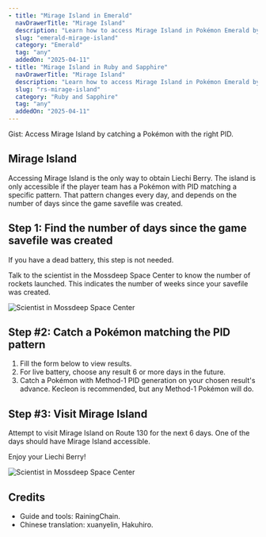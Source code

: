 ```yaml
---
- title: "Mirage Island in Emerald"
  navDrawerTitle: "Mirage Island"
  description: "Learn how to access Mirage Island in Pokémon Emerald by catching a Pokémon with the correct PID using RNG manipulation."
  slug: "emerald-mirage-island"
  category: "Emerald"
  tag: "any"
  addedOn: "2025-04-11"
- title: "Mirage Island in Ruby and Sapphire"
  navDrawerTitle: "Mirage Island"
  description: "Learn how to access Mirage Island in Pokémon Emerald by catching a Pokémon with the correct PID using RNG manipulation."
  slug: "rs-mirage-island"
  category: "Ruby and Sapphire"
  tag: "any"
  addedOn: "2025-04-11"
---
```


<Gist>
  Gist: Access Mirage Island by catching a Pokémon with the right PID.
</Gist>

## Mirage Island

Accessing Mirage Island is the only way to obtain Liechi Berry. The island is only accessible if the player team has a Pokémon with PID matching a specific pattern. That pattern changes every day, and depends on the number of days since the game savefile was created.

## Step 1: Find the number of days since the game savefile was created

If you have a dead battery, this step is not needed.

Talk to the scientist in the Mossdeep Space Center to know the number of rockets launched. This indicates the number of weeks since your savefile was created.

![Scientist in Mossdeep Space Center](/images/Emerald/mirageIslandRocketLaunched.png)

## Step #2: Catch a Pokémon matching the PID pattern

1. Fill the form below to view results.
2. For live battery, choose any result 6 or more days in the future.
3. Catch a Pokémon with Method-1 PID generation on your chosen result's advance. Kecleon is recommended, but any Method-1 Pokémon will do.

<ShowIf slug="/emerald-mirage-island">
  <Gen3MirageIsland game="emerald" />
</ShowIf>

<ShowIf slug="/rs-mirage-island">
  <Gen3MirageIsland game="rs" />
</ShowIf>

## Step #3: Visit Mirage Island

Attempt to visit Mirage Island on Route 130 for the next 6 days. One of the days should have Mirage Island accessible.

Enjoy your Liechi Berry!

![Scientist in Mossdeep Space Center](/images/Emerald/mirageIslandLiechiBerry.png)

## Credits

- Guide and tools: RainingChain.
- Chinese translation: xuanyelin, Hakuhiro.
